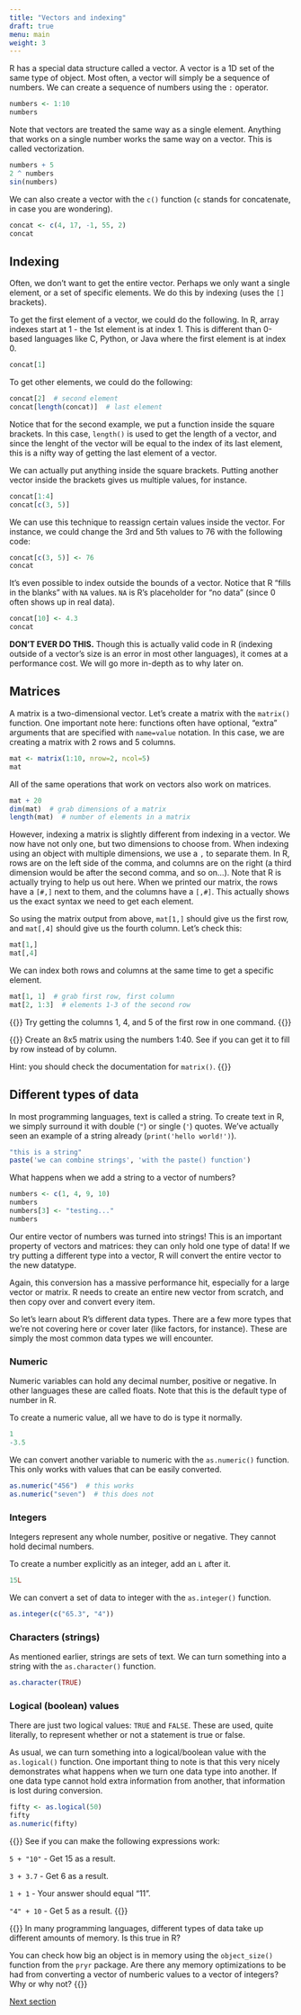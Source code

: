 ```yaml
---
title: "Vectors and indexing"
draft: true
menu: main
weight: 3
---
```


R has a special data structure called a vector. 
A vector is a 1D set of the same type of object.
Most often, a vector will simply be a sequence of numbers.
We can create a sequence of numbers using the `:` operator.

```r
numbers <- 1:10
numbers
```

Note that vectors are treated the same way as a single element.
Anything that works on a single number works the same way on a vector.
This is called vectorization.

```r
numbers + 5
2 ^ numbers
sin(numbers)
```

We can also create a vector with the `c()` function 
(`c` stands for concatenate, in case you are wondering).

```r
concat <- c(4, 17, -1, 55, 2)
concat
```

## Indexing

Often, we don't want to get the entire vector. 
Perhaps we only want a single element, or a set of specific elements.
We do this by indexing (uses the `[]` brackets).

To get the first element of a vector, we could do the following.
In R, array indexes start at 1 - the 1st element is at index 1.
This is different than 0-based languages like C, Python, or Java 
where the first element is at index 0.

```r
concat[1]
```

To get other elements, we could do the following:

```r
concat[2]  # second element
concat[length(concat)]  # last element
```

Notice that for the second example, we put a function inside the square brackets.
In this case, `length()` is used to get the length of a vector, 
and since the lenght of the vector will be equal to the index of its last element,
this is a nifty way of getting the last element of a vector.

We can actually put anything inside the square brackets. 
Putting another vector inside the brackets gives us multiple values, for instance.

```r
concat[1:4]
concat[c(3, 5)]
```

We can use this technique to reassign certain values inside the vector.
For instance, we could change the 3rd and 5th values to 76 with the following code:

```r
concat[c(3, 5)] <- 76
concat
```

It's even possible to index outside the bounds of a vector.
Notice that R "fills in the blanks" with `NA` values.
`NA` is R's placeholder for "no data" (since 0 often shows up in real data).

```r
concat[10] <- 4.3
concat
```

**DON'T EVER DO THIS.**
Though this is actually valid code in R 
(indexing outside of a vector's size is an error in most other languages),
it comes at a performance cost.
We will go more in-depth as to why later on.

## Matrices

A matrix is a two-dimensional vector.
Let's create a matrix with the `matrix()` function.
One important note here:
functions often have optional, "extra" arguments 
that are specified with `name=value` notation.
In this case, we are creating a matrix with 2 rows and 5 columns.

```r
mat <- matrix(1:10, nrow=2, ncol=5)
mat
```

All of the same operations that work on vectors also work on matrices.

```r
mat + 20
dim(mat)  # grab dimensions of a matrix
length(mat)  # number of elements in a matrix
```

However, indexing a matrix is slightly different from indexing in a vector.
We now have not only one, but two dimensions to choose from.
When indexing using an object with multiple dimensions, we use a `,` to separate them.
In R, rows are on the left side of the comma, 
and columns are on the right 
(a third dimension would be after the second comma, and so on...).
Note that R is actually trying to help us out here.
When we printed our matrix, the rows have a `[#,]` next to them, 
and the columns have a `[,#]`.
This actually shows us the exact syntax we need to get each element.

So using the matrix output from above, `mat[1,]` should give us the first row, 
and `mat[,4]` should give us the fourth column.
Let's check this:

```r
mat[1,]
mat[,4]
```

We can index both rows and columns at the same time to get a specific element.

```r
mat[1, 1]  # grab first row, first column
mat[2, 1:3]  # elements 1-3 of the second row
```

{{<admonition title="Exercise - Grabbing unrelated elements">}}
Try getting the columns 1, 4, and 5 of the first row in one command.
{{</admonition>}}

{{<admonition title="Exercise - Reading documentation">}}
Create an 8x5 matrix using the numbers 1:40. 
See if you can get it to fill by row instead of by column.

Hint: you should check the documentation for `matrix()`.
{{</admonition>}}

## Different types of data

In most programming languages, text is called a string.
To create text in R, we simply surround it with double (`"`) 
or single (`'`) quotes.
We've actually seen an example of a string already
(`print('hello world!')`).

```r
"this is a string"
paste('we can combine strings', 'with the paste() function')
```

What happens when we add a string to a vector of numbers?

```r
numbers <- c(1, 4, 9, 10)
numbers
numbers[3] <- "testing..."
numbers
```

Our entire vector of numbers was turned into strings!
This is an important property of vectors and matrices:
they can only hold one type of data!
If we try putting a different type into a vector,
R will convert the entire vector to the new datatype.

Again, this conversion has a massive performance hit, 
especially for a large vector or matrix.
R needs to create an entire new vector from scratch,
and then copy over and convert every item.

So let's learn about R's different data types.
There are a few more types that we're not covering here
or cover later (like factors, for instance).
These are simply the most common data types we will encounter.

### Numeric

Numeric variables can hold any decimal number, positive or negative.
In other languages these are called floats.
Note that this is the default type of number in R.

To create a numeric value, all we have to do is type it normally.

```r
1
-3.5
```

We can convert another variable to numeric with the `as.numeric()` function.
This only works with values that can be easily converted.

```r
as.numeric("456")  # this works
as.numeric("seven")  # this does not
```

### Integers

Integers represent any whole number, positive or negative. 
They cannot hold decimal numbers.

To create a number explicitly as an integer, add an `L` after it.

```r
15L
```

We can convert a set of data to integer with the `as.integer()` function.

```r
as.integer(c("65.3", "4"))
```

### Characters (strings)

As mentioned earlier, strings are sets of text.
We can turn something into a string with the `as.character()` function.

```r
as.character(TRUE)
```

### Logical (boolean) values

There are just two logical values: `TRUE` and `FALSE`.
These are used, quite literally, to represent whether or not a statement is true or false.

As usual, we can turn something into a logical/boolean value with the `as.logical()` function.
One important thing to note is that this very nicely demonstrates
what happens when we turn one data type into another.
If one data type cannot hold extra information from another, 
that information is lost during conversion.

```r
fifty <- as.logical(50)
fifty
as.numeric(fifty)
```

{{<admonition title="Exercise - Converting data types">}}
See if you can make the following expressions work:

`5 + "10"` - Get 15 as a result.

`3 + 3.7` - Get 6 as a result.

`1 + 1` - Your answer should equal "11".

`"4" + 10` - Get 5 as a result.
{{</admonition>}}

{{<admonition title="Exercise - Data sizes">}}
In many programming languages, different types of data take up different amounts of memory. 
Is this true in R?

You can check how big an object is in memory using the `object_size()` function from the `pryr` package.
Are there any memory optimizations to be had from converting a
vector of numberic values to a vector of integers?
Why or why not?
{{</admonition>}}

[Next section](../dataframes/)

